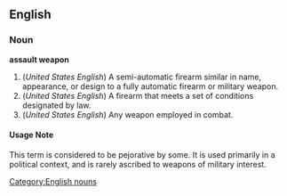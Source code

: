 ==English==
===Noun===
'''assault weapon''' 
[[Category:English nouns]]
# (''United States English'') A semi-automatic firearm similar in name, appearance, or design to a fully automatic firearm or military weapon.
# (''United States English'') A firearm that meets a set of conditions designated by law.
# (''United States English'') Any weapon employed in combat.
====Usage Note====
This term is considered to be pejorative by some. It is used primarily in a political context, and is rarely ascribed to weapons of military interest.